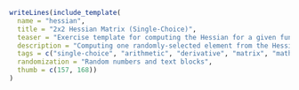 ```r
writeLines(include_template(
  name = "hessian",
  title = "2x2 Hessian Matrix (Single-Choice)",
  teaser = "Exercise template for computing the Hessian for a given function with randomly-drawn parameters.",
  description = "Computing one randomly-selected element from the Hessian for a given quadratic function with two arguments. The coefficients of the function are drawn randomly and the correct answer has to be selected from five choice items. The latter are generated through <code class=\"highlighter-rouge\">num_to_schoice()</code> by providing the other three elements of the Hessian as typical errors. Further random answers are taken from a prespecified range, assuring only integer solutions. Although the Hessian of a quadratic function has only constant elements, an argument vector is given in the exercise because other types of functions might have non-constant Hessians.",
  tags = c("single-choice", "arithmetic", "derivative", "matrix", "mathematics"),
  randomization = "Random numbers and text blocks",
  thumb = c(157, 168))
)
```
